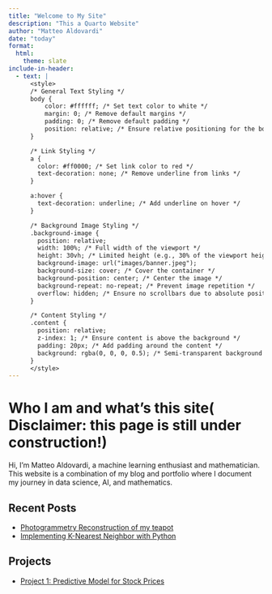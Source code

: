 ```yaml
---
title: "Welcome to My Site"
description: "This a Quarto Website"
author: "Matteo Aldovardi"
date: "today"
format:
  html:
    theme: slate
include-in-header:
  - text: |
      <style>
      /* General Text Styling */
      body {
          color: #ffffff; /* Set text color to white */
          margin: 0; /* Remove default margins */
          padding: 0; /* Remove default padding */
          position: relative; /* Ensure relative positioning for the body */
      }

      /* Link Styling */
      a {
        color: #ff0000; /* Set link color to red */
        text-decoration: none; /* Remove underline from links */
      }

      a:hover {
        text-decoration: underline; /* Add underline on hover */
      }

      /* Background Image Styling */
      .background-image {
        position: relative;
        width: 100%; /* Full width of the viewport */
        height: 30vh; /* Limited height (e.g., 30% of the viewport height) */
        background-image: url("images/banner.jpeg");
        background-size: cover; /* Cover the container */
        background-position: center; /* Center the image */
        background-repeat: no-repeat; /* Prevent image repetition */
        overflow: hidden; /* Ensure no scrollbars due to absolute positioning */
      }

      /* Content Styling */
      .content {
        position: relative;
        z-index: 1; /* Ensure content is above the background */
        padding: 20px; /* Add padding around the content */
        background: rgba(0, 0, 0, 0.5); /* Semi-transparent background for readability */
      }
      </style>
---
```


<div class="background-image"></div> <!-- Full-Width Background Image -->

<div class="content"> <!-- Content Wrapper -->

# Who I am and what's this site( Disclaimer: this page is still under construction!)

Hi, I'm Matteo Aldovardi, a machine learning enthusiast and mathematician. This website is a combination of my blog and portfolio where I document my journey in data science, AI, and mathematics.

## Recent Posts
- [Photogrammetry Reconstruction of my teapot](blog/post1.qmd)
- [Implementing K-Nearest Neighbor with Python](blog/post_11-09-24.qmd)


## Projects
- [Project 1: Predictive Model for Stock Prices](portfolio.qmd)

</div> <!-- End of Content Wrapper -->
